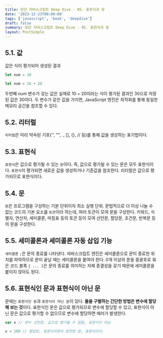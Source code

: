```yaml
---
title: 모던 자바스크립트 Deep Dive - 05. 표현식과 문
date: '2023-12-23T00:00:00'
tags: ['javascript', 'book', 'deepdive']
draft: false
summary: 모던 자바스크립트 Deep Dive - 05. 표현식과 문
layout: PostSimple
---
```


## 5.1. 값

값은 식이 평가되어 생성된 결과

```js
let num = 30
```

```js
let num = 10 + 20
```

두번째 num 변수가 갖는 값은 실제로 10 + 20이라는 식이 평가된 결과인 30으로 저장된 값은 30이다. 두 변수가 같은 값을 가지면, JavaScript 엔진은 최적화를 통해 동일한 메모리 공간을 참조할 수 있다.

## 5.2. 리터럴

`리터럴`은 미리 약속된 기호('', "", ., [], {}, // 등)를 통해 값을 생성하는 표기법이다.

## 5.3. 표현식

`표현식`은 값으로 평가될 수 있는 `문`이다. 즉, 값으로 평가될 수 있는 문은 모두 표현식이다. `표현식`이 평가되면 새로운 값을 생성하거나 기존값을 참조한다. 리터럴은 값으로 평가되므로 표현식이다.

## 5.4. 문

`문`은 프로그램을 구성하는 기본 단위이자 최소 실행 단위. 문법적으로 더 이상 나눌 수 없는 코드의 기본 요소를 `토큰`이라 하는데, 여러 토큰이 모여 문을 구성한다. 키워드, 식별자, 연산자, 세미콜론, 마침표 등의 토큰 등이 모여 선언문, 할당문, 조건문, 반복문 등의 문을 구성한다.

## 5.5. 세미콜론과 세미콜론 자동 삽입 기능

`세미콜론` `;`은 문의 종료를 나타낸다. 자바스크립트 엔진은 세미콜론으로 문이 종료한 위치를 파악하므로 문이 끝날 때는 세미콜론을 붙여야 한다. 0개 이상의 문을 중괄호로 묶은 코드 블록 `{ ... }`은 문의 종료를 의미하는 자체 종결성을 갖기 때문에 세미콜론을 붙이지 않아도 된다.

## 5.6. 표현식인 문과 표현식이 아닌 문

문에는 `표현식인 문`과 `표현식이 아닌 문`이 있다. **둘을 구별하는 간단한 방법은 변수에 할당해 보는 것**이다. 표현식인 문은 값으로 평가되므로 변수에 할당할 수 있고, 표현식이 아닌 문은 값으로 평가할 수 없으므로 변수에 할당하면 에러가 발생한다.

```js
var x // 변수 선언문, 값으로 평가될 수 없음, 표현식이 아님

x = 100 // 할당문, 표현식이면서 완전한 문, 표현식이다.
```
